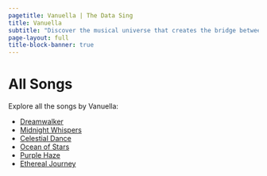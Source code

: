 ```yaml
---
pagetitle: Vanuella | The Data Sing
title: Vanuella
subtitle: "Discover the musical universe that creates the bridge between music and love through the soul"
page-layout: full
title-block-banner: true
---
```


# All Songs

Explore all the songs by Vanuella:

::: {.song-pills}
- [Dreamwalker](dreamwalker.qmd){.song-button}
- [Midnight Whispers](midnight-whispers.qmd){.song-button}
- [Celestial Dance](celestial-dance.qmd){.song-button}
- [Ocean of Stars](ocean-of-stars.qmd){.song-button}
- [Purple Haze](purple-haze.qmd){.song-button}
- [Ethereal Journey](ethereal-journey.qmd){.song-button}
:::